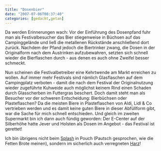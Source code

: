 ```yaml
---
title: "Dosenbier"
date: "2007-07-06T08:37:40"
categories: [gedacht,getan]
---
```


Da werden Erinnerungen wach: Vor der Einführung des Dosenpfand fuhr man als Festivalbesucher das Bier stiegenweise in Büchsen auf das Campinggelände und ließ die metallenen Rückstände anschließend dort zurück. Nachdem der Pfand jedoch die Biertrinker zwang, die Dosen in der Originalform nach dem Austrinken aufzubewahren, setzten sich schnell wieder die Bierflaschen durch - aus denen es auch ohne Zweifel besser schmeckt.

Nun scheinen die Festivalbetreiber eine Kehrtwende am Markt erreichen zu wollen. Auf immer mehr Festivals sind nämlich Glasflaschen auf dem Campingplatz verboten - damit die nach dem Festival der Originalnutzung wieder zugeführte Kuhweide auch möglichst keinem Rind einen Schaden durch Glasscherben im Futtergras beschert. Doch damit steht man als Besucher vor der schweren Entscheidung: Bierbüchsen oder Plasteflaschen? Da die meisten Biere in Plasteflaschen von Aldi, Lidl & Co vertrieben werden und es damit keine guten Biere in dieser Abfüllform gibt, war die Sache für mich schnell entschieden. Und gleich im zweiten Supermarkt bin ich dann auch fündig geworden: Der E-Center auf der Silberhöhe hatte Jever und Holsten als Dosen im Angebot - das Festival ist gerettet!

Ich bin übrigens nicht beim [Splash](http://www.splash-festival.com/) in Pouch (Pautsch gesprochen, wie die Fetten Brote meinen), sondern im sicherlich auch verregneten [Harz](http://openair.rockharz.de/)!
